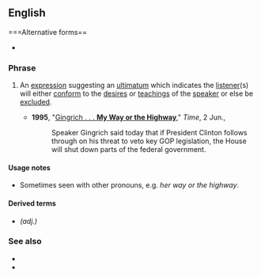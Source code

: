 ==English==

===Alternative forms==
* {{l|en|my way or highway}}

===Phrase===
{{head|en|phrase|head=[[my]] [[way]] [[or]] [[the]] [[highway]]}}

# {{label|en|chiefly|US|idiomatic}} An [[expression]] suggesting an [[ultimatum]] which indicates the [[listener]](s) will either [[conform]] to the [[desire]]s or [[teaching]]s of the [[speaker]] or else be [[exclude]]d.
#* '''1995''', "[http://www.time.com/time/nation/article/0,8599,3984,00.html Gingrich . . . '''My Way or the Highway''']," ''Time'', 2 Jun.,
#*: Speaker Gingrich said today that if President Clinton follows through on his threat to veto key GOP legislation, the House will shut down parts of the federal government.

====Usage notes====
* Sometimes seen with other pronouns, e.g. ''her way or the highway''.

====Derived terms====
* {{l|en|my-way-or-the-highway}} ''(adj.)''

===See also===
* {{w|Fit in or fuck off}}
* {{w|My way or the highway}}